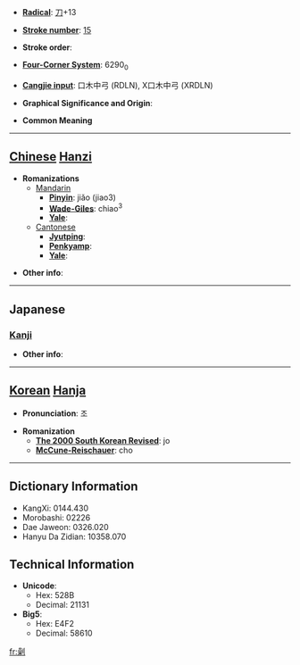 * '''[[Wiktionary:Chinese radical index| Radical]]''': [[Wiktionary:Chinese radical index 刀|刀]]+13

* '''[[Wiktionary:Chinese total strokes index|Stroke number]]''': [[Wiktionary:Chinese total strokes index 15|15]]

* '''Stroke order''': 

* '''[[Wiktionary:Chinese four corner index|Four-Corner System]]''': 6290<sub>0</sub>

* '''[[Wiktionary:Chinese Cangjie index|Cangjie input]]''': 口木中弓 (RDLN), X口木中弓 (XRDLN)

* '''Graphical Significance and Origin''': 

* '''Common Meaning'''

----

== [[Chinese]] [[Hanzi]] ==

* '''Romanizations'''
** [[Mandarin]]
*** '''[[Pinyin]]''': jiǎo (jiao3)
*** '''[[Wade-Giles]]''': chiao<sup>3</sup>
*** '''[[Yale]]''': 
**[[Cantonese]]
***'''[[Jyutping]]''':
***'''[[Penkyamp]]''': 
***'''[[Yale]]''': 

* '''Other info''': 

----

==Japanese==
===[[Kanji]]===
{{kanji|on readings=[[っよう]] (syō), [[そう]] (sō)|kun readings=[[たつ]] (tatsu), [[きる]] (kiru), [[たやす]] (tayasu), [[わかじにする]] (wakajinisuru)}}

* '''Other info''':  

----

== [[Korean]] [[Hanja]] ==

* '''Pronunciation''': 조

* '''Romanization'''
** '''[[The 2000 South Korean Revised Romanization|The 2000 South Korean Revised]]''': jo
** '''[[McCune-Reischauer]]''': cho

----

== Dictionary Information ==

* KangXi: 0144.430
* Morobashi: 02226
* Dae Jaweon: 0326.020
* Hanyu Da Zidian: 10358.070

== Technical Information ==

* '''Unicode''':
** Hex: 528B
** Decimal: 21131
* '''Big5''':
** Hex: E4F2
** Decimal: 58610

[[fr:劋]]